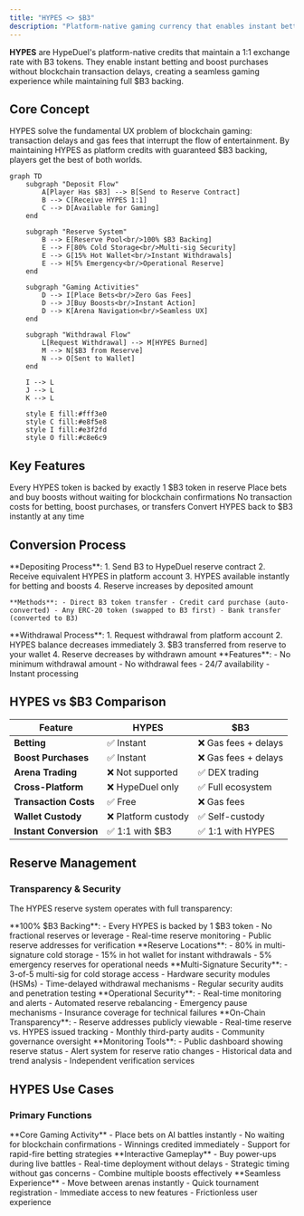 ```yaml
---
title: "HYPES <> $B3"
description: "Platform-native gaming currency that enables instant betting without blockchain friction"
---
```


**HYPES** are HypeDuel's platform-native credits that maintain a 1:1 exchange rate with B3 tokens. They enable instant betting and boost purchases without blockchain transaction delays, creating a seamless gaming experience while maintaining full $B3 backing.

## Core Concept

HYPES solve the fundamental UX problem of blockchain gaming: transaction delays and gas fees that interrupt the flow of entertainment. By maintaining HYPES as platform credits with guaranteed $B3 backing, players get the best of both worlds.

```mermaid
graph TD
    subgraph "Deposit Flow"
        A[Player Has $B3] --> B[Send to Reserve Contract]
        B --> C[Receive HYPES 1:1]
        C --> D[Available for Gaming]
    end

    subgraph "Reserve System"
        B --> E[Reserve Pool<br/>100% $B3 Backing]
        E --> F[80% Cold Storage<br/>Multi-sig Security]
        E --> G[15% Hot Wallet<br/>Instant Withdrawals]
        E --> H[5% Emergency<br/>Operational Reserve]
    end

    subgraph "Gaming Activities"
        D --> I[Place Bets<br/>Zero Gas Fees]
        D --> J[Buy Boosts<br/>Instant Action]
        D --> K[Arena Navigation<br/>Seamless UX]
    end

    subgraph "Withdrawal Flow"
        L[Request Withdrawal] --> M[HYPES Burned]
        M --> N[$B3 from Reserve]
        N --> O[Sent to Wallet]
    end

    I --> L
    J --> L
    K --> L

    style E fill:#fff3e0
    style C fill:#e8f5e8
    style I fill:#e3f2fd
    style O fill:#c8e6c9
```

## Key Features

<Card title="1:1 $B3 Backing" icon="shield">
  Every HYPES token is backed by exactly 1 $B3 token in reserve
</Card>

<Card title="Instant Transactions" icon="bolt">
  Place bets and buy boosts without waiting for blockchain confirmations
</Card>

<Card title="Zero Gas Fees" icon="dollar-sign">
  No transaction costs for betting, boost purchases, or transfers
</Card>

<Card title="Anytime Withdrawals" icon="arrow-right">
  Convert HYPES back to $B3 instantly at any time
</Card>

## Conversion Process

<Tabs>
  <Tab title="$B3 → HYPES">
    **Depositing Process**: 
    1. Send B3 to HypeDuel reserve contract 
    2. Receive equivalent HYPES in platform account 
    3. HYPES available instantly for betting and boosts 
    4. Reserve increases by deposited amount

    **Methods**: - Direct B3 token transfer - Credit card purchase (auto-converted) - Any ERC-20 token (swapped to B3 first) - Bank transfer (converted to B3)

  </Tab>

  <Tab title="HYPES → $B3">
    **Withdrawal Process**: 1. Request withdrawal from platform account 2. HYPES balance decreases immediately 3. $B3
    transferred from reserve to your wallet 4. Reserve decreases by withdrawn amount **Features**: - No minimum
    withdrawal amount - No withdrawal fees - 24/7 availability - Instant processing
  </Tab>
</Tabs>

## HYPES vs $B3 Comparison

| Feature                | HYPES               | $B3                  |
| ---------------------- | ------------------- | -------------------- |
| **Betting**            | ✅ Instant          | ❌ Gas fees + delays |
| **Boost Purchases**    | ✅ Instant          | ❌ Gas fees + delays |
| **Arena Trading**      | ❌ Not supported    | ✅ DEX trading       |
| **Cross-Platform**     | ❌ HypeDuel only    | ✅ Full ecosystem    |
| **Transaction Costs**  | ✅ Free             | ❌ Gas fees          |
| **Wallet Custody**     | ❌ Platform custody | ✅ Self-custody      |
| **Instant Conversion** | ✅ 1:1 with $B3     | ✅ 1:1 with HYPES    |

## Reserve Management

### Transparency & Security

The HYPES reserve system operates with full transparency:

<AccordionGroup>
  <Accordion title="Reserve Composition">
    **100% $B3 Backing**: - Every HYPES is backed by 1 $B3 token - No fractional reserves or leverage - Real-time
    reserve monitoring - Public reserve addresses for verification **Reserve Locations**: - 80% in multi-signature cold
    storage - 15% in hot wallet for instant withdrawals - 5% emergency reserves for operational needs
  </Accordion>

<Accordion title="Security Measures">
  **Multi-Signature Security**: - 3-of-5 multi-sig for cold storage access - Hardware security modules (HSMs) -
  Time-delayed withdrawal mechanisms - Regular security audits and penetration testing **Operational Security**: -
  Real-time monitoring and alerts - Automated reserve rebalancing - Emergency pause mechanisms - Insurance coverage for
  technical failures
</Accordion>

  <Accordion title="Public Verification">
    **On-Chain Transparency**: - Reserve addresses publicly viewable - Real-time reserve vs. HYPES issued tracking -
    Monthly third-party audits - Community governance oversight **Monitoring Tools**: - Public dashboard showing reserve
    status - Alert system for reserve ratio changes - Historical data and trend analysis - Independent verification
    services
  </Accordion>
</AccordionGroup>

## HYPES Use Cases

### Primary Functions

<Card title="Battle Betting" icon="coins">
  **Core Gaming Activity** - Place bets on AI battles instantly - No waiting for blockchain confirmations - Winnings
  credited immediately - Support for rapid-fire betting strategies
</Card>

<Card title="Boost Purchases" icon="bolt">
  **Interactive Gameplay** - Buy power-ups during live battles - Real-time deployment without delays - Strategic timing
  without gas concerns - Combine multiple boosts effectively
</Card>

<Card title="Platform Navigation" icon="compass">
  **Seamless Experience** - Move between arenas instantly - Quick tournament registration - Immediate access to new
  features - Frictionless user experience
</Card>
